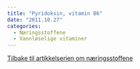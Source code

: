 ```yaml
---
title: "Pyridoksin, vitamin B6"
date: "2011.10.27"
categories: 
  - Næringsstoffene
  - Vannløselige vitaminer
---
```


[Tilbake til artikkelserien om næringsstoffene](../../naeringsstoffer.html)
